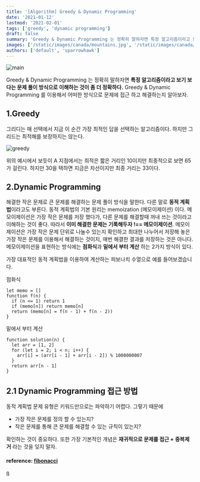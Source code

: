 ```yaml
---
title: '[Algorithm] Greedy & Dynamic Programming'
date: '2021-01-12'
lastmod: '2021-02-01'
tags: ['greedy', 'dynamic programming']
draft: false
summary: 'Greedy & Dynamic Programming 는 정확히 말하자면 특정 알고리즘이라고 보기 보다는 문제 풀이 방식으로 이해하는 것이 좀 더 정확하다. Greedy & Dynamic Programming 를 이용해서 어떠한 방식으로 문제에 접근 하고 해결하는지 알아보자.'
images: ['/static/images/canada/mountains.jpg', '/static/images/canada/toronto.jpg']
authors: ['default', 'sparrowhawk']
---
```


![main](/static/greedy-dp/cover.jpg)

Greedy & Dynamic Programming 는 정확히 말하자면 **특정 알고리즘이라고 보기 보다는 문제 풀이 방식으로 이해하는 것이 좀 더 정확하다.** Greedy & Dynamic Programming 를 이용해서 어떠한 방식으로 문제에 접근 하고 해결하는지 알아보자.

## 1.Greedy

그리디는 매 선택에서 지금 이 순간 가장 최적인 답을 선택하는 알고리즘이다. 하지만 그리드는 최적해를 보장하지는 않는다.

![greedy](/static/greedy-dp/greedy.png)

위의 예시에서 보듯이 A 지점에서는 최적은 짧은 거리인 10이지만 최종적으로 보면 65가 걸린다. 하지만 30을 택하면 지금은 차선이지만 최종 거리는 33이다.

## 2.Dynamic Programming

해결한 작은 문제로 큰 문제를 해결하는 문제 풀이 방식을 말한다. 다른 말로 **동적 계획법**이라고도 부른다. 동적 계획법의 기본 원리는 memoization (메모이제이션) 이다. 메모이제이션은 가장 작은 문제를 저장 했다가, 다른 문제를 해결할때 꺼내 쓰는 것이라고 이해하는 것이 좋다. 따라서 **이미 해결한 문제는 기록해두자 !== 메모이제이션**. 메모이제이션은 가장 작은 문제 단위로 나눌수 있는지 확인하고 최대한 나누어서 저장해 놓은 가장 작은 문제를 이용해서 해결하는 것이지, 매번 해결한 결과를 저장하는 것은 아니다. 메모이제이션을 표현하는 방식에는 **점화식**과 **밑에서 부터 계산** 하는 2가지 방식이 있다.

가장 대표적인 동적 계획법을 이용하여 계산하는 피보나치 수열으로 예를 들어보겠습니다.

점화식

```tsx
let memo = []
function f(n) {
  if (n <= 1) return 1
  if (memo[n]) return memo[n]
  return (memo[n] = f(n - 1) + f(n - 2))
}
```

밑에서 부터 계산

```tsx
function solution(n) {
  let arr = [1, 2]
  for (let i = 2; i < n; i++) {
    arr[i] = (arr[i - 1] + arr[i - 2]) % 1000000007
  }
  return arr[n - 1]
}
```

## 2.1 Dynamic Programming 접근 방법

동적 계획법 문제 유형은 키워드만으로는 파악하기 어렵다. 그렇기 때문에

- 가장 작은 문제를 정의 할 수 있는지?
- 작은 문제를 통해 큰 문제를 해결할 수 있는 규칙이 있는지?

확인하는 것이 중요하다. 또한 가장 기본적인 개념은 **재귀적으로 문제를 접근 + 중복제거** 라는 것을 잊지 말자.

#### reference: [fibonacci](https://onlydev.tistory.com/64)

ß
